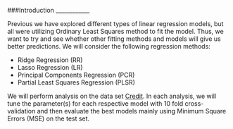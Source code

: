 ###Introduction
____________

Previous we have explored different types of linear regression models, but all were utilizing Ordinary Least Squares method to fit the model. Thus, we want to try and see whether other fitting methods and models will give us better predictions. We will consider the following regression methods:

- Ridge Regression (RR)
- Lasso Regression (LR)
- Principal Components Regression (PCR)
- Partial Least Squares Regression (PLSR)

We will perform analysis on the data set [Credit](http://www-bcf.usc.edu/~gareth/ISL/Credit.csv). In each analysis, we will tune the parameter(s) for each respective model with 10 fold cross-validation and then evaluate the best models mainly using Minimum Square Errors (MSE) on the test set.